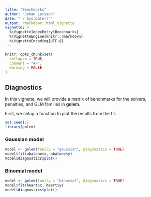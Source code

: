 ```yaml
---
title: "Benchmarks"
author: "Johan Larsson"
date: "`r Sys.Date()`"
output: rmarkdown::html_vignette
vignette: >
  %\VignetteIndexEntry{Benchmarks}
  %\VignetteEngine{knitr::rmarkdown}
  %\VignetteEncoding{UTF-8}
---
```


```r
knitr::opts_chunk$set(
  collapse = TRUE,
  comment = "#>",
  warning = FALSE
)
```

## Diagnostics

In this vignette, we will provide a matrix of benchmarks for the
solvers, penalties, and GLM families in **golem**.

First, we setup a function to plot the results from the fit.

```r
set.seed(1)
library(golem)
```

### Gaussian model

```r
model <- golem(family = "gaussian", diagnostics = TRUE)
model$fit(abalone$x, abalone$y)
model$diagnostics$plot()
```

### Binomial model

```r
model <- golem(family = "binomial", diagnostics = TRUE)
model$fit(heart$x, heart$y)
model$diagnostics$plot()
```


